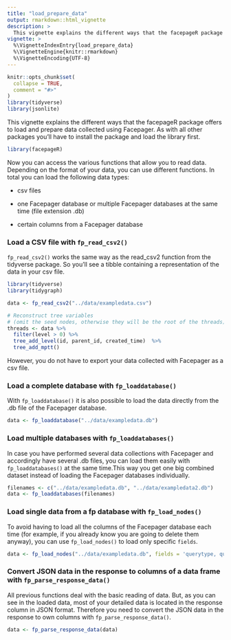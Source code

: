 ```yaml
---
title: "load_prepare_data"
output: rmarkdown::html_vignette
description: >
  This vignette explains the different ways that the facepageR package offers to load and prepare data collected using Facepager.
vignette: >
  %\VignetteIndexEntry{load_prepare_data}
  %\VignetteEngine{knitr::rmarkdown}
  %\VignetteEncoding{UTF-8}
---
```


```r
knitr::opts_chunk$set(
  collapse = TRUE,
  comment = "#>"
)
library(tidyverse)
library(jsonlite)
```


This vignette explains the different ways that the facepageR package offers to load and prepare data collected using Facepager.
As with all other packages you'll have to install the package and load the library first.
```r
library(facepageR)
```

Now you can access the various functions that allow you to read data. Depending on the format of your data, you can use different functions. In total you can load the following data types:

* csv files

* one Facepager database or multiple Facepager databases at the same time (file extension .db)

*  certain columns from a Facepager database



### Load a CSV file with `fp_read_csv2()`

`fp_read_csv2()` works the same way as the read_csv2 function from the tidyverse package. So you'll see a tibble containing a representation of the data in your csv file. 

```r
library(tidyverse)
library(tidygraph)

data <- fp_read_csv2("../data/exampledata.csv")

# Reconstruct tree variables 
# (omit the seed nodes, otherwise they will be the root of the threads)
threads <- data %>% 
  filter(level > 0) %>% 
  tree_add_level(id, parent_id, created_time)  %>% 
  tree_add_mptt()


```

However, you do not have to export your data collected with Facepager as a csv file.


### Load a complete database with `fp_loaddatabase()`

With `fp_loaddatabase()` it is also possible to load the data directly from the .db file of the Facepager database.

```r
data <- fp_loaddatabase("../data/exampledata.db")
```


### Load multiple databases with `fp_loaddatabases()`

In case you have performed several data collections with Facepager and accordingly have several .db files, you can load them easily with `fp_loaddatabases()` at the same time.This way you get one big combined dataset instead of loading the Facepager databases individually.

```r
filenames <- c("../data/exampledata.db", "../data/exampledata2.db")
data <- fp_loaddatabases(filenames)
```


### Load single data from a fp database with `fp_load_nodes()`

To avoid having to load all the columns of the Facepager database each time (for example, if you already know you are going to delete them anyway), you can use `fp_load_nodes()` to load only specific `fields`.

```r
data <- fp_load_nodes("../data/exampledata.db", fields = 'querytype, querytime, objecttype')
```

### Convert JSON data in the response to columns of a data frame with `fp_parse_response_data()`

All previous functions deal with the basic reading of data. But, as you can see in the loaded data, most of your detailed data is located in the response column in JSON format. Therefore you need to convert the JSON data in the response to own columns with `fp_parse_response_data()`.

```r
data <- fp_parse_response_data(data)
```


